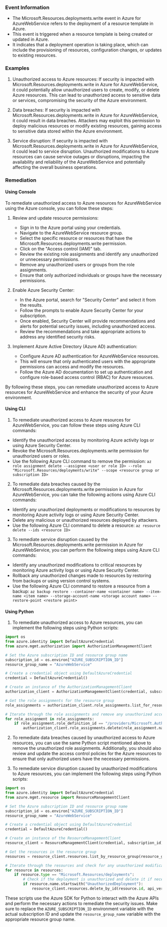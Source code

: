 
### Event Information

- The Microsoft.Resources.deployments.write event in Azure for AzureWebService refers to the deployment of a resource template in Azure.
- This event is triggered when a resource template is being created or updated in Azure.
- It indicates that a deployment operation is taking place, which can include the provisioning of resources, configuration changes, or updates to existing resources.


### Examples

1. Unauthorized access to Azure resources: If security is impacted with Microsoft.Resources.deployments.write in Azure for AzureWebService, it could potentially allow unauthorized users to create, modify, or delete Azure resources. This can lead to unauthorized access to sensitive data or services, compromising the security of the Azure environment.

2. Data breaches: If security is impacted with Microsoft.Resources.deployments.write in Azure for AzureWebService, it could result in data breaches. Attackers may exploit this permission to deploy malicious resources or modify existing resources, gaining access to sensitive data stored within the Azure environment.

3. Service disruption: If security is impacted with Microsoft.Resources.deployments.write in Azure for AzureWebService, it could lead to service disruption. Unauthorized modifications to Azure resources can cause service outages or disruptions, impacting the availability and reliability of the AzureWebService and potentially affecting the overall business operations.

### Remediation

#### Using Console

To remediate unauthorized access to Azure resources for AzureWebService using the Azure console, you can follow these steps:

1. Review and update resource permissions: 
   - Sign in to the Azure portal using your credentials.
   - Navigate to the AzureWebService resource group.
   - Select the specific resource or resources that have the Microsoft.Resources.deployments.write permission.
   - Click on the "Access control (IAM)" tab.
   - Review the existing role assignments and identify any unauthorized or unnecessary permissions.
   - Remove any unauthorized users or groups from the role assignments.
   - Ensure that only authorized individuals or groups have the necessary permissions.

2. Enable Azure Security Center:
   - In the Azure portal, search for "Security Center" and select it from the results.
   - Follow the prompts to enable Azure Security Center for your subscription.
   - Once enabled, Security Center will provide recommendations and alerts for potential security issues, including unauthorized access.
   - Review the recommendations and take appropriate actions to address any identified security risks.

3. Implement Azure Active Directory (Azure AD) authentication:
   - Configure Azure AD authentication for AzureWebService resources.
   - This will ensure that only authenticated users with the appropriate permissions can access and modify the resources.
   - Follow the Azure AD documentation to set up authentication and configure role-based access control (RBAC) for Azure resources.

By following these steps, you can remediate unauthorized access to Azure resources for AzureWebService and enhance the security of your Azure environment.

#### Using CLI

1. To remediate unauthorized access to Azure resources for AzureWebService, you can follow these steps using Azure CLI commands:

- Identify the unauthorized access by monitoring Azure activity logs or using Azure Security Center.
- Revoke the Microsoft.Resources.deployments.write permission for unauthorized users or roles.
- Use the following Azure CLI command to remove the permission:
  `az role assignment delete --assignee <user or role ID> --role "Microsoft.Resources/deployments/write" --scope <resource group or subscription ID>`

2. To remediate data breaches caused by the Microsoft.Resources.deployments.write permission in Azure for AzureWebService, you can take the following actions using Azure CLI commands:

- Identify any unauthorized deployments or modifications to resources by monitoring Azure activity logs or using Azure Security Center.
- Delete any malicious or unauthorized resources deployed by attackers.
- Use the following Azure CLI command to delete a resource:
  `az resource delete --ids <resource ID>`

3. To remediate service disruption caused by the Microsoft.Resources.deployments.write permission in Azure for AzureWebService, you can perform the following steps using Azure CLI commands:

- Identify any unauthorized modifications to critical resources by monitoring Azure activity logs or using Azure Security Center.
- Rollback any unauthorized changes made to resources by restoring from backups or using version control systems.
- Use the following Azure CLI command to restore a resource from a backup:
  `az backup restore --container-name <container name> --item-name <item name> --storage-account-name <storage account name> --restore-point <restore point>`

#### Using Python

1. To remediate unauthorized access to Azure resources, you can implement the following steps using Python scripts:

```python
import os
from azure.identity import DefaultAzureCredential
from azure.mgmt.authorization import AuthorizationManagementClient

# Set the Azure subscription ID and resource group name
subscription_id = os.environ["AZURE_SUBSCRIPTION_ID"]
resource_group_name = "AzureWebService"

# Create a credential object using DefaultAzureCredential
credential = DefaultAzureCredential()

# Create an instance of the AuthorizationManagementClient
authorization_client = AuthorizationManagementClient(credential, subscription_id)

# Get the role assignments for the resource group
role_assignments = authorization_client.role_assignments.list_for_resource_group(resource_group_name)

# Iterate through the role assignments and remove any unauthorized access
for role_assignment in role_assignments:
    if role_assignment.role_definition_id == "/providers/Microsoft.Authorization/roleDefinitions/Microsoft.Resources/deployments/write":
        authorization_client.role_assignments.delete(role_assignment.name)
```

2. To remediate data breaches caused by unauthorized access to Azure resources, you can use the same Python script mentioned above to remove the unauthorized role assignments. Additionally, you should also review and update the access control policies for the Azure resources to ensure that only authorized users have the necessary permissions.

3. To remediate service disruption caused by unauthorized modifications to Azure resources, you can implement the following steps using Python scripts:

```python
import os
from azure.identity import DefaultAzureCredential
from azure.mgmt.resource import ResourceManagementClient

# Set the Azure subscription ID and resource group name
subscription_id = os.environ["AZURE_SUBSCRIPTION_ID"]
resource_group_name = "AzureWebService"

# Create a credential object using DefaultAzureCredential
credential = DefaultAzureCredential()

# Create an instance of the ResourceManagementClient
resource_client = ResourceManagementClient(credential, subscription_id)

# Get the resources in the resource group
resources = resource_client.resources.list_by_resource_group(resource_group_name)

# Iterate through the resources and check for any unauthorized modifications
for resource in resources:
    if resource.type == "Microsoft.Resources/deployments":
        # Check if the deployment is unauthorized and delete it if necessary
        if resource.name.startswith("UnauthorizedDeployment"):
            resource_client.resources.delete_by_id(resource.id, api_version="2021-04-01")
```

These scripts use the Azure SDK for Python to interact with the Azure APIs and perform the necessary actions to remediate the security issues. Make sure to replace the `AZURE_SUBSCRIPTION_ID` environment variable with the actual subscription ID and update the `resource_group_name` variable with the appropriate resource group name.

